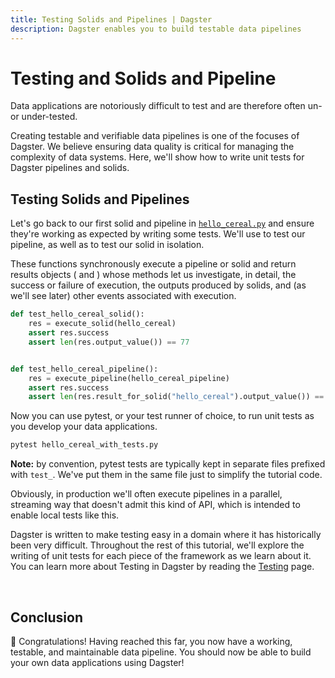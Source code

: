 ```yaml
---
title: Testing Solids and Pipelines | Dagster
description: Dagster enables you to build testable data pipelines
---
```


# Testing and Solids and Pipeline

<CodeReferenceLink filePath="examples/docs_snippets/docs_snippets/intro_tutorial/basics/e04_quality/" />

Data applications are notoriously difficult to test and are therefore often un- or under-tested.

Creating testable and verifiable data pipelines is one of the focuses of Dagster. We believe
ensuring data quality is critical for managing the complexity of data systems. Here, we'll show how
to write unit tests for Dagster pipelines and solids.

## Testing Solids and Pipelines

Let's go back to our first solid and pipeline in [`hello_cereal.py`](/tutorial/intro-tutorial/single-solid-pipeline#executing-our-first-pipeline)
and ensure they're working as expected by writing some tests. We'll use <PyObject module="dagster" object="execute_pipeline" displayText="execute_pipeline()" />
to test our pipeline, as well as <PyObject module="dagster" object="execute_solid" displayText="execute_solid()" />
to test our solid in isolation.

These functions synchronously execute a pipeline or solid and return results objects (<PyObject
module="dagster" object="SolidExecutionResult" /> and <PyObject module="dagster"
object="PipelineExecutionResult" />) whose methods let us investigate, in detail, the success or
failure of execution, the outputs produced by solids, and (as we'll see later) other events
associated with execution.

```python file=/intro_tutorial/basics/e04_quality/hello_cereal_with_tests.py startafter=start_hello_cereal_with_tests_marker_0 endbefore=end_hello_cereal_with_tests_marker_0
def test_hello_cereal_solid():
    res = execute_solid(hello_cereal)
    assert res.success
    assert len(res.output_value()) == 77


def test_hello_cereal_pipeline():
    res = execute_pipeline(hello_cereal_pipeline)
    assert res.success
    assert len(res.result_for_solid("hello_cereal").output_value()) == 77
```

Now you can use pytest, or your test runner of choice, to run unit tests as you develop your data
applications.

```bash
pytest hello_cereal_with_tests.py
```

**Note:** by convention, pytest tests are typically kept in separate files prefixed with `test_`.
We've put them in the same file just to simplify the tutorial code.

Obviously, in production we'll often execute pipelines in a parallel, streaming way that doesn't
admit this kind of API, which is intended to enable local tests like this.

Dagster is written to make testing easy in a domain where it has historically been very difficult.
Throughout the rest of this tutorial, we'll explore the writing of unit tests for each piece of the
framework as we learn about it. You can learn more about Testing in Dagster by reading the [Testing](/concepts/testing) page.

<br />

## Conclusion

🎉 Congratulations! Having reached this far, you now have a working, testable, and maintainable data
pipeline. You should now be able to build your own data applications using Dagster!

<br />
